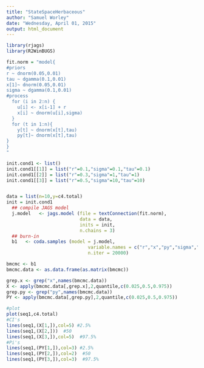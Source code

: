 ```yaml
---
title: "StateSpaceHerbaceous"
author: "Samuel Worley"
date: "Wednesday, April 01, 2015"
output: html_document
---
```

```r
library(rjags)
library(R2WinBUGS)
```

```r
fit.norm = "model{
#priors
r ~ dnorm(0.05,0.01)
tau ~ dgamma(0.1,0.01)
x[1]~ dnorm(0.05,0.01)
sigma ~ dgamma(0.1,0.01)
#process
  for (i in 2:n) {
    u[i] <- x[i-1] + r
    x[i] ~ dnorm(u[i],sigma)
  }
  for (t in 1:n){
    y[t] ~ dnorm(x[t],tau)
    py[t]~ dnorm(x[t],tau)
}
}
"

init.cond1 <- list()
init.cond1[[1]] = list("r"=0.1,"sigma"=0.1,"tau"=0.1)
init.cond1[[2]] = list("r"=0.3,"sigma"=1,"tau"=1)
init.cond1[[3]] = list("r"=0.5,"sigma"=10,"tau"=10)


data = list(n=10,y=c4.total)
init = init.cond1
  ## compile JAGS model
  j.model   <- jags.model (file = textConnection(fit.norm),
                           data = data,
                           inits = init,
                           n.chains = 3)
  ## burn-in
  b1   <- coda.samples (model = j.model,
                              variable.names = c("r","x","py","sigma","tau"),
                              n.iter = 20000)

```

```r
bmcmc <- b1
bmcmc.data <- as.data.frame(as.matrix(bmcmc))

grep.x <- grep("x",names(bmcmc.data))
X <- apply(bmcmc.data[,grep.x],2,quantile,c(0.025,0.5,0.975))
grep.py <- grep("py",names(bmcmc.data))
PY <- apply(bmcmc.data[,grep.py],2,quantile,c(0.025,0.5,0.975))

#plot
plot(seq1,c4.total)
#CI's
lines(seq1,(X[1,]),col=5) #2.5%
lines(seq1,(X[2,]))  #50
lines(seq1,(X[3,]),col=5)  #97.5%
#Pi's
lines(seq1,(PY[1,]),col=3) #2.5%
lines(seq1,(PY[2,]),col=2)  #50
lines(seq1,(PY[3,]),col=3)  #97.5%
```


